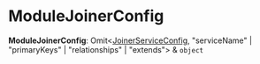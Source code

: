 
# ModuleJoinerConfig

 **ModuleJoinerConfig**: Omit&#60;[JoinerServiceConfig](../../interfaces/types.JoinerServiceConfig.mdx), "serviceName" \| "primaryKeys" \| "relationships" \| "extends"&#62; & `object`
